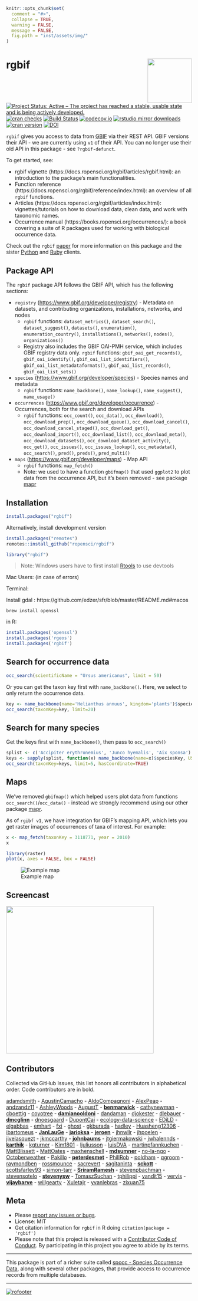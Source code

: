 <!-- README.md is generated from README.Rmd. Please edit that file and knit -->

```r
knitr::opts_chunk$set(
  comment = "#>",
  collapse = TRUE,
  warning = FALSE,
  message = FALSE,
  fig.path = "inst/assets/img/"
)
```

# rgbif <img src="man/figures/logo.png" align="right" alt="" width="120">

[![Project Status: Active – The project has reached a stable, usable state and is being actively developed.](https://www.repostatus.org/badges/latest/active.svg)](https://www.repostatus.org/#active)
[![cran checks](https://cranchecks.info/badges/worst/rgbif)](https://cranchecks.info/pkgs/rgbif)
[![Build Status](https://travis-ci.org/ropensci/rgbif.svg?branch=master)](https://travis-ci.org/ropensci/rgbif)
[![codecov.io](https://codecov.io/github/ropensci/rgbif/coverage.svg?branch=master)](https://codecov.io/github/ropensci/rgbif?branch=master)
[![rstudio mirror downloads](https://cranlogs.r-pkg.org/badges/rgbif)](https://github.com/metacran/cranlogs.app)
[![cran version](https://www.r-pkg.org/badges/version/rgbif)](https://cran.r-project.org/package=rgbif)
[![DOI](https://zenodo.org/badge/2273724.svg)](https://zenodo.org/badge/latestdoi/2273724)

`rgbif` gives you access to data from [GBIF][] via their REST API. GBIF versions their API - we are currently using `v1` of their API. You can no longer use their old API in this package - see `?rgbif-defunct`.

To get started, see:

* rgbif vignette (https://docs.ropensci.org/rgbif/articles/rgbif.html): an introduction to the package's main functionalities.
* Function reference (https://docs.ropensci.org/rgbif/reference/index.html): an overview of all `rgbif` functions.
* Articles (https://docs.ropensci.org/rgbif/articles/index.html): vignettes/tutorials on how to download data, clean data, and work with taxonomic names.
* Occurrence manual (https://books.ropensci.org/occurrences/): a book covering a suite of R packages used for working with biological occurrence data.

Check out the `rgbif` [paper][] for more information on this package and the sister [Python][pygbif] and [Ruby][gbifrb] clients.

## Package API

The `rgbif` package API follows the GBIF API, which has the following sections:

* `registry` (<https://www.gbif.org/developer/registry>) - Metadata on datasets, and
contributing organizations, installations, networks, and nodes
    * `rgbif` functions: `dataset_metrics()`, `dataset_search()`, `dataset_suggest()`,
    `datasets()`, `enumeration()`, `enumeration_country()`, `installations()`, `networks()`,
    `nodes()`, `organizations()`
    * Registry also includes the GBIF OAI-PMH service, which includes GBIF registry
    data only. `rgbif` functions: `gbif_oai_get_records()`, `gbif_oai_identify()`,
    `gbif_oai_list_identifiers()`, `gbif_oai_list_metadataformats()`,
    `gbif_oai_list_records()`, `gbif_oai_list_sets()`
* `species` (<https://www.gbif.org/developer/species>) - Species names and metadata
    * `rgbif` functions: `name_backbone()`, `name_lookup()`, `name_suggest()`, `name_usage()`
* `occurrences` (<https://www.gbif.org/developer/occurrence>) - Occurrences, both for
the search and download APIs
    * `rgbif` functions: `occ_count()`, `occ_data()`, `occ_download()`, `occ_download_prep()`, `occ_download_queue()`, `occ_download_cancel()`,
    `occ_download_cancel_staged()`, `occ_download_get()`, `occ_download_import()`,
    `occ_download_list()`, `occ_download_meta()`, `occ_download_datasets()`, `occ_download_dataset_activity()`, `occ_get()`, `occ_issues()`,
    `occ_issues_lookup()`, `occ_metadata()`, `occ_search()`, `pred()`, `preds()`, `pred_multi()`
* `maps` (<https://www.gbif.org/developer/maps>) - Map API
    * `rgbif` functions: `map_fetch()`
    * Note: we used to have a function `gbifmap()` that used `ggplot2` to plot data from the
    occurrence API, but it's been removed - see package [mapr][]

## Installation

```r
install.packages("rgbif")
```

Alternatively, install development version

```r
install.packages("remotes")
remotes::install_github("ropensci/rgbif")
```

```r
library("rgbif")
```

> Note: Windows users have to first install [Rtools](https://cran.r-project.org/bin/windows/Rtools/) to use devtools

Mac Users:
(in case of errors)

Terminal:

Install gdal : https://github.com/edzer/sfr/blob/master/README.md#macos

```
brew install openssl
```

in R:

```r
install.packages('openssl')
install.packages('rgeos')
install.packages('rgbif')
```

## Search for occurrence data

```r
occ_search(scientificName = "Ursus americanus", limit = 50)
```

Or you can get the taxon key first with `name_backbone()`. Here, we select to only return the occurrence data.

```r
key <- name_backbone(name='Helianthus annuus', kingdom='plants')$speciesKey
occ_search(taxonKey=key, limit=20)
```

## Search for many species

Get the keys first with `name_backbone()`, then pass to `occ_search()`

```r
splist <- c('Accipiter erythronemius', 'Junco hyemalis', 'Aix sponsa')
keys <- sapply(splist, function(x) name_backbone(name=x)$speciesKey, USE.NAMES=FALSE)
occ_search(taxonKey=keys, limit=5, hasCoordinate=TRUE)
```

## Maps

We've removed `gbifmap()` which helped users plot data from functions `occ_search()`/`occ_data()` - instead we strongly recommend using our other package [mapr][].

As of `rgibf v1`, we have integration for GBIF's mapping API, which lets you get raster images of
occurrences of taxa of interest. For example:

```r
x <- map_fetch(taxonKey = 3118771, year = 2010)
x
```

```r
library(raster)
plot(x, axes = FALSE, box = FALSE)
```

![Example map](man/figures/README-map.png)

## Screencast

<a href="https://vimeo.com/127119010"><img src="man/figures/README-screencast.png" width="400"></a>

## Contributors

Collected via GitHub Issues, this list honors all contributors in alphabetical order. Code contributors are in bold.

[adamdsmith](https://github.com/adamdsmith) - [AgustinCamacho](https://github.com/AgustinCamacho) - [AldoCompagnoni](https://github.com/AldoCompagnoni) - [AlexPeap](https://github.com/AlexPeap) - [andzandz11](https://github.com/andzandz11) - [AshleyWoods](https://github.com/AshleyWoods) - [AugustT](https://github.com/AugustT) - **[benmarwick](https://github.com/benmarwick)** - [cathynewman](https://github.com/cathynewman) - [cboettig](https://github.com/cboettig) - [coyotree](https://github.com/coyotree) - **[damianooldoni](https://github.com/damianooldoni)** - [dandaman](https://github.com/dandaman) - [djokester](https://github.com/djokester) - [dlebauer](https://github.com/dlebauer) - **[dmcglinn](https://github.com/dmcglinn)** - [dnoesgaard](https://github.com/dnoesgaard) - [DupontCai](https://github.com/DupontCai) - [ecology-data-science](https://github.com/ecology-data-science) - [EDiLD](https://github.com/EDiLD) - [elgabbas](https://github.com/elgabbas) - [emhart](https://github.com/emhart) - [fxi](https://github.com/fxi) - [ghost](https://github.com/ghost) - [gkburada](https://github.com/gkburada) - [hadley](https://github.com/hadley) - [Huasheng12306](https://github.com/Huasheng12306) - [ibartomeus](https://github.com/ibartomeus) - **[JanLauGe](https://github.com/JanLauGe)** - **[jarioksa](https://github.com/jarioksa)** - **[jeroen](https://github.com/jeroen)** - [jhnwllr](https://github.com/jhnwllr) - [jhpoelen](https://github.com/jhpoelen) - [jivelasquezt](https://github.com/jivelasquezt) - [jkmccarthy](https://github.com/jkmccarthy) - **[johnbaums](https://github.com/johnbaums)** - [jtgiermakowski](https://github.com/jtgiermakowski) - [jwhalennds](https://github.com/jwhalennds) - **[karthik](https://github.com/karthik)** - [kgturner](https://github.com/kgturner) - [Kim1801](https://github.com/Kim1801) - [ljuliusson](https://github.com/ljuliusson) - [luisDVA](https://github.com/luisDVA) - [martinpfannkuchen](https://github.com/martinpfannkuchen) - [MattBlissett](https://github.com/MattBlissett) - [MattOates](https://github.com/MattOates) - [maxhenschell](https://github.com/maxhenschell) - **[mdsumner](https://github.com/mdsumner)** - [no-la-ngo](https://github.com/no-la-ngo) - [Octoberweather](https://github.com/Octoberweather) - [Pakillo](https://github.com/Pakillo) - **[peterdesmet](https://github.com/peterdesmet)** - [PhillRob](https://github.com/PhillRob) - [poldham](https://github.com/poldham) - [qgroom](https://github.com/qgroom) - [raymondben](https://github.com/raymondben) - [rossmounce](https://github.com/rossmounce) - [sacrevert](https://github.com/sacrevert) - [sagitaninta](https://github.com/sagitaninta) - **[sckott](https://github.com/sckott)** - [scottsfarley93](https://github.com/scottsfarley93) - [simon-tarr](https://github.com/simon-tarr) - **[SriramRamesh](https://github.com/SriramRamesh)** - [stevenpbachman](https://github.com/stevenpbachman) - [stevensotelo](https://github.com/stevensotelo) - **[stevenysw](https://github.com/stevenysw)** - [TomaszSuchan](https://github.com/TomaszSuchan) - [tphilippi](https://github.com/tphilippi) - [vandit15](https://github.com/vandit15) - [vervis](https://github.com/vervis) - **[vijaybarve](https://github.com/vijaybarve)** - [willgearty](https://github.com/willgearty) - [Xuletajr](https://github.com/Xuletajr) - [yvanlebras](https://github.com/yvanlebras) - [zixuan75](https://github.com/zixuan75)

## Meta

* Please [report any issues or bugs](https://github.com/ropensci/rgbif/issues).
* License: MIT
* Get citation information for `rgbif` in R doing `citation(package = 'rgbif')`
* Please note that this project is released with a [Contributor Code of Conduct][coc].
By participating in this project you agree to abide by its terms.

- - -

This package is part of a richer suite called [spocc - Species Occurrence Data](https://github.com/ropensci/spocc), along with several other packages, that provide access to occurrence records from multiple databases.

- - -

[![rofooter](https://ropensci.org/public_images/github_footer.png)](https://ropensci.org)

[mapr]: https://github.com/ropensci/mapr
[paper]: https://peerj.com/preprints/3304/
[GBIF]: https://www.gbif.org/
[pygbif]: https://github.com/sckott/pygbif
[gbifrb]: https://github.com/sckott/gbifrb
[coc]: https://github.com/ropensci/rgbif/blob/master/.github/CODE_OF_CONDUCT.md
